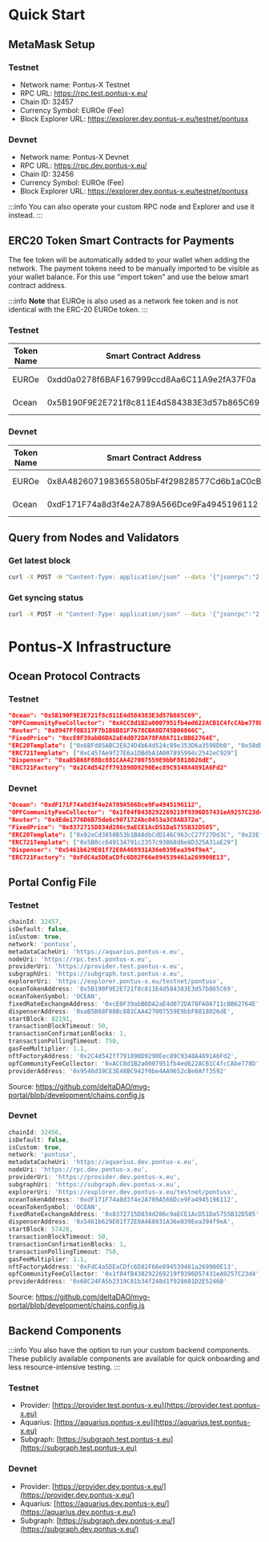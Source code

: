 # Quick Start

## MetaMask Setup

### Testnet
- Network name: Pontus-X Testnet
- RPC URL: https://rpc.test.pontus-x.eu/
- Chain ID: 32457
- Currency Symbol: EUROe (Fee)
- Block Explorer URL: https://explorer.dev.pontus-x.eu/testnet/pontusx

### Devnet
- Network name: Pontus-X Devnet
- RPC URL: https://rpc.dev.pontus-x.eu/
- Chain ID: 32456
- Currency Symbol: EUROe (Fee)
- Block Explorer URL: https://explorer.dev.pontus-x.eu/testnet/pontusx

:::info
  You can also operate your custom RPC node and Explorer and use it instead.
:::

## ERC20 Token Smart Contracts for Payments

The fee token will be automatically added to your wallet when adding the network. The payment tokens need to be manually imported to be visible as your wallet balance. For this use "import token" and use the below smart contract address.

:::info
  **Note** that EUROe is also used as a network fee token and is not identical with the ERC-20 EUROe token.
:::

### Testnet

| Token Name | Smart Contract Address                     | Comment       |
| ---------- | ------------------------------------------ | ------------- |
| EUROe      | 0xdd0a0278f6BAF167999ccd8Aa6C11A9e2fA37F0a | Payment Token |
| Ocean      | 0x5B190F9E2E721f8c811E4d584383E3d57b865C69 | Payment Token |

### Devnet

| Token Name | Smart Contract Address                     | Comment       |
| ---------- | ------------------------------------------ | ------------- |
| EUROe      | 0x8A4826071983655805bF4f29828577Cd6b1aC0cB | Payment Token |
| Ocean      | 0xdF171F74a8d3f4e2A789A566Dce9Fa4945196112 | Payment Token |


## Query from Nodes and Validators

### Get latest block

```bash
curl -X POST -H "Content-Type: application/json" --data '{"jsonrpc":"2.0","method":"eth_getBlockByNumber","params":["latest", false],"id":1}' https://rpc.test.pontus-x.eu/
```

### Get syncing status

```bash
curl -X POST -H "Content-Type: application/json" --data '{"jsonrpc":"2.0","method":"eth_syncing","params":[],"id":1}' https://rpc.test.pontus-x.eu/
```

# Pontus-X Infrastructure

## Ocean Protocol Contracts

### Testnet

```json
"Ocean": "0x5B190F9E2E721f8c811E4d584383E3d57b865C69",
"OPFCommunityFeeCollector": "0xACC8d1B2a0007951fb4ed622ACB1C4fcCAbe778D",
"Router": "0x8947Ff0B317F7b1B6B81F7678CBA8D745B06866C",
"FixedPrice": "0xcE0F39abB6DA2aE4d072DA78FA0A711cBB62764E",
"ERC20Template": ["0x6BFd85ABC2E824D4b64d524c89e353D6a3598Db0", "0x50dDFD6F2dD02e94d42F6058E2fa28Be9e43D2BF"],
"ERC721Template": ["0xC457Ae9f27E6a1DBdbA3A007895994c2542eC929"]
"Dispenser": "0xaB5B68F88Bc881CAA427007559E9bbF8818026dE",
"ERC721Factory": "0x2C4d542ff791890D9290Eec89C9348A4891A6Fd2"
```

### Devnet

```json
"Ocean": "0xdF171F74a8d3f4e2A789A566Dce9Fa4945196112",
"OPFCommunityFeeCollector": "0x1f84fB438292269219f9396D57431eA9257C23d4",
"Router": "0x4Ede1776D6B75de6c907172Abc0453a3C8AB372a",
"FixedPrice": "0x8372715D834d286c9aECE1AcD51Da5755B32D505",
"ERC20Template": ["0x02eCd3850B53b1BA8dbCdD146C963cC27f27Dd3C", "0x23Efb300c8778d6842bB0cCBD07D356eCeB97070"],
"ERC721Template": ["0x5B0cc649134791c2357c93868d6e8D325A31aE29"]
"Dispenser": "0x5461b629E01f72E0A468931A36e039Eea394f9eA",
"ERC721Factory": "0xFdC4a5DEaCDfc6D82F66e894539461a269900E13",
```

## Portal Config File

### Testnet

```javascript
chainId: 32457,
isDefault: false,
isCustom: true,
network: 'pontusx',
metadataCacheUri: 'https://aquarius.pontus-x.eu',
nodeUri: 'https://rpc.test.pontus-x.eu',
providerUri: 'https://provider.test.pontus-x.eu',
subgraphUri: 'https://subgraph.test.pontus-x.eu',
explorerUri: 'https://explorer.pontus-x.eu/testnet/pontusx',
oceanTokenAddress: '0x5B190F9E2E721f8c811E4d584383E3d57b865C69',
oceanTokenSymbol: 'OCEAN',
fixedRateExchangeAddress: '0xcE0F39abB6DA2aE4d072DA78FA0A711cBB62764E',
dispenserAddress: '0xaB5B68F88Bc881CAA427007559E9bbF8818026dE',
startBlock: 82191,
transactionBlockTimeout: 50,
transactionConfirmationBlocks: 1,
transactionPollingTimeout: 750,
gasFeeMultiplier: 1.1,
nftFactoryAddress: '0x2C4d542ff791890D9290Eec89C9348A4891A6Fd2',
opfCommunityFeeCollector: '0xACC8d1B2a0007951fb4ed622ACB1C4fcCAbe778D',
providerAddress: '0x9546d39CE3E48BC942f0be4AA9652cBe0Aff3592'
```

Source: https://github.com/deltaDAO/mvg-portal/blob/development/chains.config.js


### Devnet

```javascript
chainId: 32456,
isDefault: false,
isCustom: true,
network: 'pontusx',
metadataCacheUri: 'https://aquarius.dev.pontus-x.eu',
nodeUri: 'https://rpc.dev.pontus-x.eu',
providerUri: 'https://provider.dev.pontus-x.eu',
subgraphUri: 'https://subgraph.dev.pontus-x.eu',
explorerUri: 'https://explorer.dev.pontus-x.eu/testnet/pontusx',
oceanTokenAddress: '0xdF171F74a8d3f4e2A789A566Dce9Fa4945196112',
oceanTokenSymbol: 'OCEAN',
fixedRateExchangeAddress: '0x8372715D834d286c9aECE1AcD51Da5755B32D505',
dispenserAddress: '0x5461b629E01f72E0A468931A36e039Eea394f9eA',
startBlock: 57428,
transactionBlockTimeout: 50,
transactionConfirmationBlocks: 1,
transactionPollingTimeout: 750,
gasFeeMultiplier: 1.1,
nftFactoryAddress: '0xFdC4a5DEaCDfc6D82F66e894539461a269900E13',
opfCommunityFeeCollector: '0x1f84fB438292269219f9396D57431eA9257C23d4',
providerAddress: '0x68C24FA5b2319C81b34f248d1f928601D2E5246B'
```

Source: https://github.com/deltaDAO/mvg-portal/blob/development/chains.config.js


## Backend Components

:::info
  You also have the option to run your custom backend components. These publicly available components are available for quick onboarding and less resource-intensive testing.
:::

### Testnet

- Provider: [https://provider.test.pontus-x.eu](https://provider.test.pontus-x.eu)
- Aquarius: [https://aquarius.pontus-x.eu](https://aquarius.test.pontus-x.eu)
- Subgraph: [https://subgraph.test.pontus-x.eu](https://subgraph.test.pontus-x.eu)

### Devnet

- Provider: [https://provider.dev.pontus-x.eu/](https://provider.dev.pontus-x.eu/)
- Aquarius: [https://aquarius.dev.pontus-x.eu/](https://aquarius.dev.pontus-x.eu/)
- Subgraph: [https://subgraph.dev.pontus-x.eu/](https://subgraph.dev.pontus-x.eu/)

